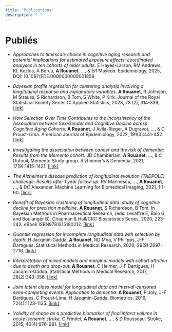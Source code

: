 ```yaml
---
title: "Publications"
description: " "
---
```


# Publiés

- *Approaches to timescale choice in cognitive aging research and potential implications for estimated exposure effects: coordinated analyses in ten cohorts of older adults.*  E Hayes-Larson, RM Andrews, KL Kezios, A Bercu, **A Rouanet**, ..., & ER Mayeda. Epidemiology, 2025, DOI: 10.1097/EDE.0000000000001859

- *Bayesian profile regression for clustering analysis involving a longitudinal response and explanatory variables.* **A Rouanet**,  R Johnson, M Strauss, S Richardson, B Tom, S White, P Kirk.  Journal of the Royal Statistical Society Series C: Applied Statistics, 2023,  73 (2), 314-339,  [[link]](https://arxiv.org/abs/2111.04518v1)

- *How Selection Over Time Contributes to the Inconsistency of the Association between Sex/Gender and Cognitive Decline across Cognitive Aging Cohorts.*	**A Rouanet**, J Avila-Rieger, A Dugravot, ..., & C Proust-Lima. American Journal of Epidemiology, 2022, 191(3):441-452. [[link]](https://pubmed.ncbi.nlm.nih.gov/34521111)

- *Investigating the association between cancer and the risk of dementia: Results from the Memento cohort.* JD Chamberlain, **A Rouanet**, ..., & C Dufouil, Memento Study group. Alzheimer's & Dementia, 2021, 17(9):1415-1421. [[link]](https://alz-journals.onlinelibrary.wiley.com/doi/10.1002/alz.12308)

- *The Alzheimer's disease prediction of longitudinal evolution (TADPOLE) challenge: Results after 1 year follow-up.* RV Marinescu, ..., **A Rouanet**, ..., & DC Alexander. Machine Learning for Biomedical Imaging, 2021, 1:1-60. [[link]](https://www.melba-journal.org/papers/2021:019.html)

- 	*Benefit of Bayesian clustering of longitudinal data: study of cognitive decline for precision medicine.* **A Rouanet**, S Richardson, B Tom. In Bayesian Methods in Pharmaceutical Research, (eds: Lesaffre E, Baio G, and Boulanger B), Chapman & Hall/CRC Biostatistics Series, 2020, 223-242, eBook ISBN9781315180212.
[[link]](https://www.taylorfrancis.com/chapters/edit/10.1201/9781315180212-11/benefit-bayesian-clustering-longitudinal-data-study-cognitive-decline-precision-medicine-ana%C3%AFs-rouanet-sylvia-richardson-brian-tom)

- *Quantile regression for incomplete longitudinal data with selection by death.* H Jacqmin-Gadda, **A Rouanet**, RD Mba, V Philipps, J-F Dartigues. Statistical Methods in Medical Research, 2020, 29(9):2697-2716. [[link]](https://journals.sagepub.com/doi/abs/10.1177/0962280220909986)

- *Interpretation of mixed models and marginal models with cohort attrition due to death and drop-out.* **A Rouanet**,  C Helmer, J-F Dartigues, H Jacqmin-Gadda. Statistical Methods in Medical Research, 2017, 28(2):343-356. [[link]](https://journals.sagepub.com/doi/abs/10.1177/0962280217723675?journalCode=smma)


- *Joint latent class model for longitudinal data and interval-censored semi-competing events: Application to dementia.* **A Rouanet**, P Joly, J-F Dartigues, C Proust-Lima, H Jacqmin-Gadda. Biometrics, 2016, 72(4):1123-1135. [[link]](https://www.jstor.org/stable/44695330?seq=1)


- *Validity of shape as a predictive biomarker of final infarct volume in acute ischemic stroke.* C Frindel, **A Rouanet**, ..., & D Rousseau. Stroke, 2015, 46(4):976-981. [[link]](https://www.ahajournals.org/doi/10.1161/STROKEAHA.114.008046)



